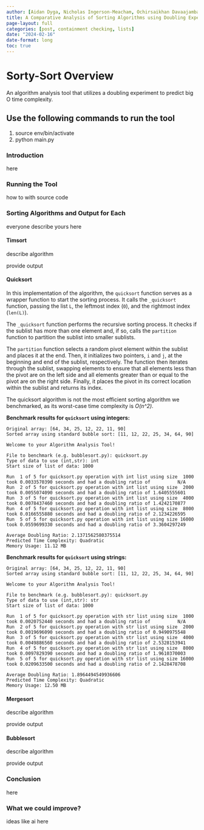 ```yaml
---
author: [Aidan Dyga, Nicholas Ingerson-Meacham, Ochirsaikhan Davaajambal, Keller Liptrap, Sabrina Rodriguez]
title: A Comparative Analysis of Sorting Algorithms using Doubling Experiments
page-layout: full
categories: [post, containment checking, lists]
date: "2024-02-16"
date-format: long
toc: true
---
```



# Sorty-Sort Overview

An algorithm analysis tool that utilizes a doubling experiment to predict big O time complexity.

## Use the following commands to run the tool

1. source env/bin/activate
2. python main.py


### Introduction

here

### Running the Tool

how to with source code

### Sorting Algorithms and Output for Each

everyone describe yours here

#### Timsort

describe algorithm

provide output

#### Quicksort

In this implementation of the algorithm, the `quicksort` function serves as a wrapper function to start the sorting process. It calls the `_quicksort` function, passing the list `L`, the leftmost index (`0`), and the rightmost index (`len(L)`).

The `_quicksort` function performs the recursive sorting process. It checks if the sublist has more than one element and, if so, calls the `partition` function to partition the sublist into smaller sublists.

The `partition` function selects a random pivot element within the sublist and places it at the end. Then, it initializes two pointers, `i` and `j`, at the beginning and end of the sublist, respectively. The function then iterates through the sublist, swapping elements to ensure that all elements less than the pivot are on the left side and all elements greater than or equal to the pivot are on the right side. Finally, it places the pivot in its correct location within the sublist and returns its index.

The quicksort algorithm is not the most efficient sorting algorithm we benchmarked, as its worst-case time complexity is *O(n^2)*.

**Benchmark results for `quicksort` using integers:**

```
Original array: [64, 34, 25, 12, 22, 11, 90]
Sorted array using standard bubble sort: [11, 12, 22, 25, 34, 64, 90]

Welcome to your Algorithm Analysis Tool!

File to benchmark (e.g. bubblesort.py): quicksort.py
Type of data to use (int,str): int
Start size of list of data: 1000

Run  1 of 5 for quicksort.py operation with int list using size  1000 took 0.0033570390 seconds and had a doubling ratio of          N/A
Run  2 of 5 for quicksort.py operation with int list using size  2000 took 0.0055074090 seconds and had a doubling ratio of 1.6405555601
Run  3 of 5 for quicksort.py operation with int list using size  4000 took 0.0078437460 seconds and had a doubling ratio of 1.4242170877
Run  4 of 5 for quicksort.py operation with int list using size  8000 took 0.0166555880 seconds and had a doubling ratio of 2.1234226595
Run  5 of 5 for quicksort.py operation with int list using size 16000 took 0.0559699330 seconds and had a doubling ratio of 3.3604297249

Average Doubling Ratio: 2.1371562580375514
Predicted Time Complexity: Quadratic
Memory Usage: 11.12 MB
```

**Benchmark results for `quicksort` using strings:**

```
Original array: [64, 34, 25, 12, 22, 11, 90]
Sorted array using standard bubble sort: [11, 12, 22, 25, 34, 64, 90]

Welcome to your Algorithm Analysis Tool!

File to benchmark (e.g. bubblesort.py): quicksort.py
Type of data to use (int,str): str
Start size of list of data: 1000

Run  1 of 5 for quicksort.py operation with str list using size  1000 took 0.0020752440 seconds and had a doubling ratio of          N/A
Run  2 of 5 for quicksort.py operation with str list using size  2000 took 0.0019696090 seconds and had a doubling ratio of 0.9490975548
Run  3 of 5 for quicksort.py operation with str list using size  4000 took 0.0049886560 seconds and had a doubling ratio of 2.5328153941
Run  4 of 5 for quicksort.py operation with str list using size  8000 took 0.0097829390 seconds and had a doubling ratio of 1.9610370003
Run  5 of 5 for quicksort.py operation with str list using size 16000 took 0.0209633500 seconds and had a doubling ratio of 2.1428478708

Average Doubling Ratio: 1.8964494549936606
Predicted Time Complexity: Quadratic
Memory Usage: 12.50 MB
```

#### Mergesort

describe algorithm

provide output

#### Bubblesort

describe algorithm

provide output

### Conclusion

here

### What we could improve?

ideas like ai here
